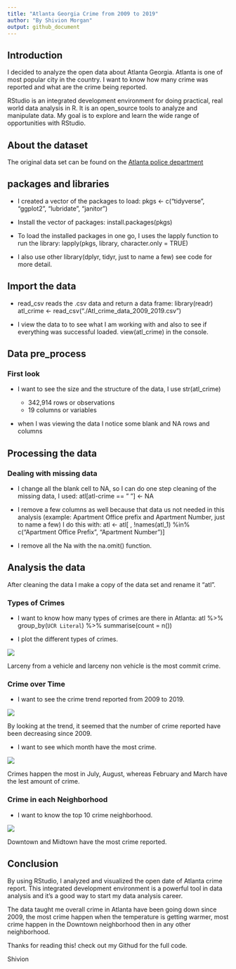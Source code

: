 ```yaml
---
title: "Atlanta Georgia Crime from 2009 to 2019"
author: "By Shivion Morgan"
output: github_document
---
```


## Introduction

I decided to analyze the open data about Atlanta Georgia. Atlanta is one of most popular city in the country. I want to know how many crime was reported and what are the crime being reported.

RStudio is an integrated development environment for doing practical, real world data analysis in R. It is an open_source tools to analyze and manipulate data. My goal is to explore and learn the wide range of opportunities with RStudio.


## About the dataset

The original data set can be found on the [Atlanta police department](https://www.atlantapd.org/i-want-to/crime-data-downloads)

## packages and libraries

* I created a vector of the packages to load: pkgs <- c("tidyverse", "ggplot2", "lubridate", "janitor")


* Install the vector of packages: install.packages(pkgs)


* To load the installed packages in one go, I uses the lapply function to run the library: lapply(pkgs, library, character.only = TRUE)


* I also use other library(dplyr, tidyr, just to name a few) see code for more detail.


## Import the data

* read_csv reads the .csv data and return a data frame: library(readr)
atl_crime <- read_csv("./Atl_crime_data_2009_2019.csv")


* I view the data to to see what I am working with and also to see if everything was successful loaded.
view(atl_crime) in the console.


## Data pre_process

### First look

* I want to see the size and the structure of the data, I use str(atl_crime)

  + 342,914 rows or observations
  + 19 columns or variables

* when I was viewing the data I notice some blank and NA rows and columns


## Processing the data

### Dealing with missing data

* I change all the blank cell to NA, so I can do one step cleaning of the missing data, I used: atl[atl-crime == " "] <- NA


* I remove a few columns as well because that data us not needed in this analysis (example: Apartment Office prefix and Apartment Number, just to name a few) I do this with: atl <- atl[ , !names(atl_1) %in% 
                              c("Apartment Office Prefix", "Apartment Number")]


* I remove all the Na with the na.omit() function.


## Analysis the data

After cleaning the data I make a copy of the data set and rename it "atl". 

### Types of Crimes

* I want to know how many types of crimes are there in Atlanta: atl %>% group_by(`UCR Literal`) %>% summarise(count = n())


* I plot the different types of crimes.

![](Type of Crime plot.png)


Larceny from a vehicle and larceny non vehicle is the most commit crime.


### Crime over Time

* I want to see the crime trend reported from 2009 to 2019.

![](Total Crime by Year plot.png)


By looking at the trend, it seemed that the number of crime reported have been decreasing since 2009.


* I want to see which month have the most crime.

![](Total Crime by Month plot.png)


Crimes happen the most in July, August, whereas February and March have the lest amount of crime.


### Crime in each Neighborhood

* I want to know the top 10 crime neighborhood.

![](Top plot.png)


Downtown and Midtown have the most crime reported.


## Conclusion

By using RStudio, I analyzed and visualized the open date of Atlanta crime report. This integrated development environment is a powerful tool in data analysis and it's a good way to start my data analysis career.

The data taught me overall crime in Atlanta have been going down since 2009, the most crime happen when the temperature is getting warmer, most crime happen in the Downtown neighborhood then in any other neighborhood.   

Thanks for reading this! check out my Githud for the full code.

Shivion



